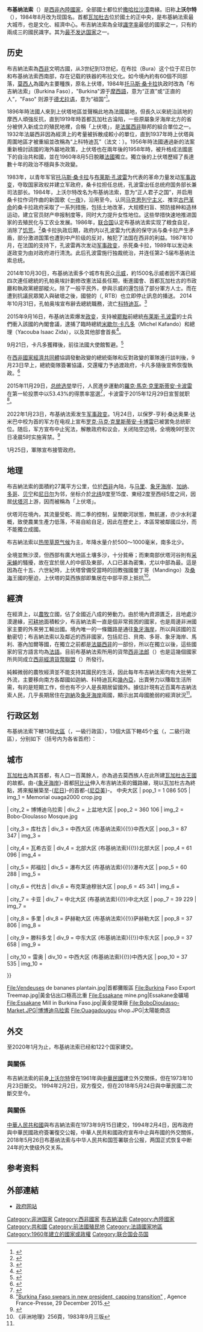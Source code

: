 {{noteTA
|G1=地名
|1=zh-cn:瓦加杜古;zh-hk:烏格都古;zh-tw:瓦加杜古;
|2=zh-cn:沃尔特; zh-hant:伏塔;
|3=zh-cn:孔波雷; zh-hant:龔保雷; zh-hk:孔波雷;zh-sg:孔帕奥埃
|4=zh-hans:铁巴; zh-hk:鐵巴; zh-tw:齊耶鈸;
}}
{{國家基礎資訊
|國家名稱 = 布基納法索
|國家通稱 = 布基納法索
|國家外文全名 = {{lang|fr|Burkina Faso}}
|國家外文語言 = 法語
|國旗文件名 = Flag of Burkina Faso.svg
|國徽文件名 = Coat of arms of Burkina Faso.svg
|國家格言 = “团结 进步 公正”<br />（{{lang-fr|Unité, Progrès, Justice}}）
|國歌名稱 = 《[[一夜|一夜]]》（{{lang|fr|Une Seule Nuit}}）<br/><center>[[File:Hymne_National_du_Burkina_Faso.ogg|File:Hymne National du Burkina Faso.ogg]]</center>|國旗歌名稱 = 
|國家位置圖片文件名 = Location Burkina Faso AU Africa.svg
|國家位置圖片寬度 = 250px
|國土面積數據 = 274,200{{r|cia1}}
|面積排名 = 74
|水域率百分比 = 0.1
|國家首都名稱 = [[瓦加杜古|瓦加杜古]]
|中央政府所在地 = 
|最大行政區名稱 = 
|最大城市名稱 = [[瓦加杜古|瓦加杜古]]
|最高點 = 
|最長河流 = 
|最大湖泊 = 
|海岸線 = 
|時區名稱 = 
|時區 = +0
|結束時區 = 
|夏時制 = 
|結束夏時制時區 = 
|人口估計年份 = 2019年
|總人口數據 = 20,056,000{{r|cia1}}
|人口排名 = 59
|人口密度數據 = 57.4
|人口密度排名 = 145
|電壓 = 220 V
|插座 = C、E
|頻率 = 50 Hz
|官方語言 = [[法語|法語]]
|官方文字 = [[法語|法語]]
|民族 = 145
|主要宗教 = 
|曆法 = 
|主要節日 = 
|道路通行方向 = 靠右
|國家元首職稱 = [[布吉納法索國家元首列表|軍政府領導人]]
|現任國家元首名字 = [[保罗-亨利·桑达奥果·达米巴|保罗-亨利·桑达奥果·达米巴]]
|政府代表職稱 = 
|現任政府代表名字 = 
|政府首腦職稱 = [[布吉納法索總理|總理]]
|現任政府首腦名字 = 
|國家憲法 = 
|國家結構形式 = [[單一制|單一制]]
|國家政權 = [[共和国|共和国]]
|政治體制 = [[军政府|军政府]]
|法律體系 = [[大陸法系|大陸法系]]
|國內生產總值購買力平價估計年份 = 2016年
|國內生產總值購買力平價數據 = 327.45亿[[美元|美元]]<ref name=imf2>{{cite web|url=http://www.imf.org/external/pubs/ft/weo/2016/01/weodata/weorept.aspx?sy=2014&ey=2021&scsm=1&ssd=1&sort=country&ds=.&br=1&c=748&s=NGDPD%2CNGDPDPC%2CPPPGDP%2CPPPPC&grp=0&a=&pr.x=77&pr.y=18|title=Burkina Faso|work=World Economic Outlook Database|date=April 2016|publisher=[[International_Monetary_Fund|International Monetary Fund]] (IMF)|accessdate=2016-06-15|archive-date=2021-02-08|archive-url=https://web.archive.org/web/20210208174726/https://www.imf.org/external/pubs/ft/weo/2016/01/weodata/weorept.aspx?sy=2014&ey=2021&scsm=1&ssd=1&sort=country&ds=.&br=1&c=748&s=NGDPD%2CNGDPDPC%2CPPPGDP%2CPPPPC&grp=0&a=&pr.x=77&pr.y=18|dead-url=no}}</ref>
|國內生產總值購買力平價數據排名 = 122
|人均國內生產總值購買力平價數據 = 1,777美元<ref name=imf2 />
|人均國內生產總值購買力平價數據排名 = 170
|國內生產總值估計年份 = 2016年
|國內生產總值數據 = 118.72億美元<ref name=imf2 />
|國內生產總值數據排名 = 128
|人均國內生產總值數據 = 644美元<ref name=imf2 />
|人均國內生產總值數據排名 = 171
|人類發展指數年份 = 2018年<!-- 请使用HDI所引用的数据年份，而不是报告出版年份 -->
|人類發展指數 = {{increase}}0.434<ref>{{cite web|url=http://hdr.undp.org/sites/default/files/hdr2019.pdf|title=Human Development Report 2019|publisher=UNITED NATIONS DEVELOPMENT PROGRAMME|access-date=2019-12-22|archive-date=2020-04-16|archive-url=https://web.archive.org/web/20200416080801/http://hdr.undp.org/sites/default/files/hdr2019.pdf|dead-url=no}}</ref>
|人類發展指數排名 =182
|人類發展指數等級 = <span style="color:red">低</span>
|中央銀行 = [[西非国家中央银行|西非国家中央银行]]
|貨幣單位 = [[西非法郎|西非法郎]]
|貨幣代碼 = XOF
|貨幣符號 = 
|吉尼係數 = 0.395（<span style="color:#fc0;">中</span>）
|立國日期 = 
|立國事件 = 
|立國事件日期 = 
|國家象徵 = 
|國家代碼 = BF
|國際域名縮寫 = [[.bf|.bf]]
|國際電話區號 = +226
|現役軍人數 = 
|現役軍人數排名 = 
|現役軍人數年份 = 
|備註 = 
}}
'''布基纳法索'''（{{lang-fr|Burkina Faso}}）是[[西非|西非]][[內陸國家|內陸國家]]，全部國土都位於[[撒哈拉沙漠|撒哈拉沙漠]]南緣。旧称'''上沃尔特'''（{{lang-fr|Haute Volta}}），1984年8月改为现国名。首都[[瓦加杜古|瓦加杜古]]位於國土的正中央，是布基納法索最大城市，也是文化、經濟中心。布吉納法索為全球[[識字率|識字率]]最低的國家之一，只有約兩成三的國民識字。其为[[最不发达国家|最不发达国家]]之一。

== 历史 ==
{{main|布基纳法索历史}}
{{multiple image|perrow = 2/3|total_width=320
| image1 = Thomas-sankara-dessin.jpg| caption1 = 布基纳法索首任总统[[托马斯·桑卡拉|托马斯·桑卡拉]]
| image2 = Blaise Compaoré.jpeg| caption2 = 杀害托马斯·桑卡拉后长期担任总统的[[布莱斯·孔波雷|布莱斯·孔波雷]]
| footer =}}
{{Image|zh-hans=Bujina_Fasuo-zh.png|zh-hant=Bujina_Fasuo-zh-tw.png|thumb|-{zh-hans:布基纳法索地图; zh-hant:布吉納法索地圖;}-}}

布吉納法索為[[西非|西非]]文明古國，从3世纪到13世纪，在布拉（Bura）这个位于尼日尔和布基纳法索西南部，存在记载的铁器的布拉文化。如今境內約有60個不同部落，[[莫西王國|莫西人]]為國內主要種族，原名上伏塔，1984年[[托马斯·桑卡拉|托马斯·桑卡拉]]执政时改為「布吉納法索」（Burkina Faso），"Burkina"源于[[摩西語|摩西語]]，意为“正直”或“正直的人”，"Faso" 则源于[[德尤拉语|德尤拉语]]，意为“祖国”<ref>{{Cite web |url=https://afrolegends.com/2013/09/12/why-the-name-burkina-faso/ |title=存档副本 |access-date=2017-12-09 |archive-date=2020-04-17 |archive-url=https://web.archive.org/web/20200417203541/https://afrolegends.com/2013/09/12/why-the-name-burkina-faso/ |dead-url=no }}</ref>。

1896年時法國人來到上伏塔地區並聲稱此地為法國屬地，但長久以來統治該地的摩西人頑強反抗，直到1919年時首都瓦加杜古淪陷，一些原屬象牙海岸北方的省分被併入新成立的殖民地裡，合稱「上伏塔」，是[[法属西非|法属西非]]聯邦的組合單位之一。1932年法屬西非因為經濟上的考量被拆散成較小的單位，直到1937年時上伏塔與周圍地區才被重組並改稱為“上科特迪瓦”（法文：{{lang|fr|Haute-Côte d'Ivoire}}）。1956年時法國通過新的法案重新檢討該國的海外屬地政策，上伏塔也在兩年後的1958年時，被升格成法國底下的自治共和國，並在1960年8月5日脫離[[法國|法國]]獨立。獨立後的上伏塔歷經了長達數十年的政治不穩與多次政變。

1983年，以青年军官[[托马斯·桑卡拉|托马斯·桑卡拉]]与[[布莱斯·孔波雷|布莱斯·孔波雷]]为代表的革命力量发动[[1983年上沃尔特政变|军事政变]]，夺取国家政权并建立军政府，桑卡拉担任总统，孔波雷出任总统府国务部长兼司法部长。1984年，上沃尔特改名为布基纳法索，意为“正人君子之国”，并启用桑卡拉作词作曲的新国歌《[[一夜|一夜]]》，沿用至今。认同[[马克思列宁主义|马克思列宁主义]]、推崇[[古巴革命|古巴革命]]的桑卡拉政府采取了一系列措施，包括土地改革，大规模扫盲、预防接种和造林运动，建立官员财产申报制度等，同时大力提升女性地位。这些举措快速地推进国家的去殖民化与工农业发展。1986年，[[联合国|联合国]]认定布基纳法索实现了粮食自足，消除了[[饥荒|饥荒]]。<ref>{{cite news|url=https://www.lemonde.fr/afrique/article/2020/01/03/thomas-sankara-l-ecologiste_6024742_3212.html|title=Thomas Sankara, l'écologiste|lang=fr|first=Pierre|last=Lepidi|date=2020-01-03|newspaper=[[Le_Monde|Le Monde]]|location=Paris|accessdate=2022-05-15|archive-date=2022-03-31|archive-url=https://web.archive.org/web/20220331123819/https://www.lemonde.fr/afrique/article/2020/01/03/thomas-sankara-l-ecologiste_6024742_3212.html}}</ref>桑卡拉执政后期，政府内以孔波雷为代表的保守派与桑卡拉产生矛盾，部分激进国策也遭到中产阶级的反对，触犯了法国在西非的利益。1987年10月，在法国的支持下，孔波雷再次发动[[1987年布基纳法索政变|军事政变]]，杀死桑卡拉，1989年以发动未遂政变为由对政府进行清洗。此后孔波雷施行独裁统治，并连任第2-5届布基纳法索总统。

2014年10月30日，布基纳法索多个城市有民众[[2014年布基纳法索起义|示威]]，約1500名示威者因不滿已經四次連任總統的孔帕奥埃計劃修改憲法延長任期，衝進國會、首都瓦加杜古的市政廳和執政黨總部縱火。除了一般平民外，參與示威的還包括了部分軍方人士。而在遭到抗議民眾闖入與破壞之後，國營的{{link-fr|布基納廣播電視台|Radiodiffusion-Télévision du Burkina}}（{{lang|fr|Radiodiffusion-Télévision du Burkina}}, RTB）也立即停止訊息的播送{{R|BBC_20141030}}。
2014年10月31日，孔帕奥埃宣布辭去總統職務，流亡[[科特迪瓦|科特迪瓦]]。<ref>{{cite news |author= |date=31 Oct 2014 |title=Burkina Faso general takes over as Compaore resigns |url=http://www.bbc.co.uk/news/world-africa-29851445 |newspaper=BBC |location= |accessdate=31 Oct 2014 |archive-date=2015-01-12 |archive-url=https://web.archive.org/web/20150112075752/http://www.bbc.co.uk/news/world-africa-29851445 |dead-url=no }}</ref>

2015年9月16日，布基纳法索爆发[[2015年布吉納法索政變|政变]]，支持被[[罷黜|罷黜]]前總統[[布莱斯·孔波雷|布莱斯·孔波雷]]的士兵們衝入該國的內閣會議，逮捕了臨時總統[[米歇尔·卡凡多|米歇尔·卡凡多]]（Michel Kafando）和總理{{link-en|亞科巴·伊薩克·齊達|Yacouba Isaac Zida}}（Yacouba Isaac Zida），以及其他部會首長<ref name=voa20150917>{{cite news|title=布基納法索軍方宣布解散政府|url=http://www.voacantonese.com/content/cvanotnese-12075278-burkina-faso-upd-0917-2015-ry/2967479.html|accessdate=2015-09-19|agency=美國之音|date=2015-09-17|archive-date=2015-09-25|archive-url=https://web.archive.org/web/20150925172939/http://www.voacantonese.com/content/cvanotnese-12075278-burkina-faso-upd-0917-2015-ry/2967479.html|dead-url=no}}</ref>。

9月21日，卡凡多獲釋後，前往法國大使館暫避。<ref>{{cite news|url=http://www.franceinfo.fr/actu/monde/article/burkina-faso-le-president-de-la-transition-relache-s-est-refugie-l-ambassade-de-france-732557|title=Burkina Faso : le président de la transition s'est réfugié à l'ambassade de France|work=France Info|date=2015-09-22|accessdate=2015-09-24|archive-date=2015-09-24|archive-url=https://web.archive.org/web/20150924235521/http://www.franceinfo.fr/actu/monde/article/burkina-faso-le-president-de-la-transition-relache-s-est-refugie-l-ambassade-de-france-732557|dead-url=no}}</ref>

在[[西非國家經濟共同體|西非國家經濟共同體]]協調發動政變的總統衛隊和反對政變的軍隊進行談判後，9月23日早上，總統衛隊簽署協議，交還權力予過渡政府，卡凡多隨後宣佈恢復執政。<ref>{{cite news|url=http://www.franceinfo.fr/actu/monde/article/burkina-faso-les-putschistes-acceptent-le-retour-du-president-kafando-733029|title=Burkina Faso : le président Kafando et son gouvernement de retour au pouvoir|work=France Info|date=2015-09-23|accessdate=2015-09-24|archive-date=2015-09-24|archive-url=https://web.archive.org/web/20150924102928/http://www.franceinfo.fr/actu/monde/article/burkina-faso-les-putschistes-acceptent-le-retour-du-president-kafando-733029|dead-url=no}}</ref>

2015年11月29日，[[2015年布吉納法索大選|总统选举]]举行，人民進步運動的[[羅克·馬克·克里斯蒂安·卡波雷|羅克·馬克·克里斯蒂安·卡波雷]]在第一轮投票中以53.43%的得票率當選<ref name=chinanews20151201>{{Cite news |url=http://www.chinanews.com/gj/2015/12-01/7650030.shtml |title=卡波雷在布基纳法索总统选举中获胜 |publisher=中新網 |date=2015-12-01 |accessdate=2018-05-25 |archive-date=2015-12-08 |archive-url=https://web.archive.org/web/20151208133338/http://www.chinanews.com/gj/2015/12-01/7650030.shtml |dead-url=no }}</ref>，卡波雷于2015年12月29日宣誓就职<ref name="swears in new president">[https://news.yahoo.com/burkina-faso-swears-president-capping-transition-161614791.html "Burkina Faso swears in new president, capping transition"] {{Wayback|url=https://news.yahoo.com/burkina-faso-swears-president-capping-transition-161614791.html |date=20160208015425 }}, Agence France-Presse, 29 December 2015.</ref>。

2022年1月23日，布基纳法索发生[[2022年布基纳法索军事政变|军事政变]]。1月24日，以保罗-亨利·桑达奥果·达米巴中校为首的军方在电视上宣布[[罗克·马克·克里斯蒂安·卡博雷|罗克·马克·克里斯蒂安·卡博雷]]已被罢免总统职位。随后，军方宣布中止宪法，解散政府和议会，关闭陆空边境，全境晚9时至次日凌晨5时实施宵禁。<ref>{{Cite web|title=Burkina Faso: Shots heard near presidential palace|url=https://www.bbc.com/news/world-africa-60102087|date=2022-01-24|4=|access-date=2022-01-25|archive-date=2022-01-24|archive-url=https://web.archive.org/web/20220124014120/https://www.bbc.com/news/world-africa-60102087}}</ref>

1月25日，軍隊宣布接管政府。

== 地理 ==
{{main|布吉納法索地理}}
布吉納法索的面積約27萬平方公里，位於[[西非|西非]]內陆，与[[马里|马里]]、[[象牙海岸|象牙海岸]]、[[加纳|加纳]]、[[多哥|多哥]]、[[贝宁|贝宁]]和[[尼日尔|尼日尔]]为邻，坐标介於[[北纬|北纬]]9度至15度、東经2度至西经5度之间，因居[[伏塔河|伏塔河]]上游，因而被稱為「上伏塔」。

伏塔河在境內，其流量受乾、雨二季的控制，呈閒歇河狀態，無航運，亦少水利灌概，致使農業生產力低落，不易自給自足，因此在歷史上，本區常被鄰國瓜分，而不能獨立成國。

布吉納法索以[[热带草原气候|热带草原气候]]为主，年降水量介於500～1000毫米，南多北少。

全境並無沙漠，但西部有廣大地區土壤多沙，十分貧瘠；而東南部伏塔河谷則有[[采采蝇|采采蝇]]的騷擾，故在宜於居人的中部及東部，人口已甚為密集，尤以中部為最。這是因為在十五、六世紀時，上伏塔曾備受當時的回教強國曼丁哥（Mandingo）及[[桑海|桑海]]王國的壓迫，上伏塔的莫西族部即集居在中部平原上抵抗<ref name=ref256>《非洲地理》256頁，1983年9月三版</ref>。

== 經濟 ==
在經濟上，以[[農業|農]][[畜牧業|牧]]立國，佔了全國近八成的勞動力。由於境內資源匱乏，且地處沙漠邊緣，[[可耕地|可耕地]]面積較少，布吉納法索一直是個非常貧困的國家，也是周邊非洲國家主要的外來勞工輸出國。境內唯一的一條鐵路是通往[[象牙海岸|象牙海岸]]，所以與該國的互動密切；布吉納法索以及鄰近的西非國家，包括尼日、貝南、多哥、象牙海岸、馬利、塞內加爾等國，在獨立之前都是[[法屬西非|法屬西非]]的一部份，所以在獨立以後，這些國家的官方語言均為[[法語|法語]]。目前布基納法索所用的貨幣[[西非法郎|西非法郎]]（{{lang|fr|Franc CFA }}）也是這幾個國家所共同成立[[西非經濟貨幣聯盟|西非經濟貨幣聯盟]]（{{lang|fr|Union économique et monétaire ouest-africaine, UEMOA}}）所發行。

純賴微弱的農牧經濟並不能支持其國民的生活，因此每年布吉納法索均有大批勞工外流，主要移向南方各鄰國如迦納、科特迪瓦和[[幾內亞|幾內亞]]，出賣勞力以賺取生活所需，有的是短期工作，但也有不少人是長期居留國外。據估計現有近百萬布吉納法索人民，几乎長期居住在[[迦納|迦納]]及[[象牙海岸|象牙海岸]]兩國，顯示出其母國脆弱的經濟狀況<ref name=ref256/>。

== 行政区划 ==
{{Main|布基纳法索行政区划}}
布基纳法索下轄13個[[布基納法索大區|大區]]（{{lang-fr|Région}}，一級行政區），13個大區下轄45个[[省|省]]（{{lang-fr|Provinces}}，二級行政區），分别如下（括号内为各省首府）：
{{Columns-list|2|
*[[布克萊迪穆翁大區|布克萊迪穆翁大區]]
** [[巴雷省|巴雷省]]（{{lang|fr|Balé}}），首府[[博罗莫|博罗莫]]（{{lang|fr|Boromo}}）
** [[巴瓦省|巴瓦省]]（{{lang|fr|Banwa}}），首府[[索伦佐|索伦佐]]（{{lang|fr|Solenzo}}）
** [[孔西省|孔西省]]（{{lang|fr|Kossi}}），首府[[努纳|努纳]]（{{lang|fr|Nouna}}）
** [[穆翁省|穆翁省]]（{{lang|fr|Mouhoun}}），首府[[代杜古|代杜古]]（{{lang|fr|Dédougou}}）
** [[纳亚拉省|纳亚拉省]]（{{lang|fr|Nayala}}），首府[[托马|托马]]（{{lang|fr|Toma}}）
** [[苏鲁省|苏鲁省]]（{{lang|fr|Sourou}}），首府[[图冈|图冈]]（{{lang|fr|Tougan}}）
*[[瀑布大區_(布基納法索)|瀑布大區]]
** [[科莫埃省|科莫埃省]]（{{lang|fr|Comoé}}），首府[[邦福拉|邦福拉]]（{{lang|fr|Banfora}}）
** [[雷拉巴省|雷拉巴省]]（{{lang|fr|Léraba}}），首府[[辛杜|辛杜]]（{{lang|fr|Sindou}}）
*[[中央大區_(布吉納法索)|中央大區]]
** [[卡焦戈省|卡焦戈省]]（{{lang|fr|Kadiogo}}），首府[[瓦加杜古|瓦加杜古]]（{{lang|fr|Ouagadougou}}）
*[[中東大區_(布吉納法索)|中東大區]]
** [[布尔古省|布尔古省]]（{{lang|fr|Boulgou}}），首府[[滕科多戈|滕科多戈]]（{{lang|fr|Tenkodogo}}）
** [[库尔佩罗戈省|库尔佩罗戈省]]（{{lang|fr|Koulpélogo}}），首府[[瓦尔加伊|瓦尔加伊]]（{{lang|fr|Ouargaye}}）
** [[库里滕加省|库里滕加省]]（{{lang|fr|Kouritenga}}），首府[[库佩拉|库佩拉]]（{{lang|fr|Koupéla}}）
*[[中北大區_(布吉納法索)|中北大區]]
** [[巴姆省|巴姆省]]（{{lang|fr|Bam}}），首府[[孔古西|孔古西]]（{{lang|fr|Kongoussi}}）
** [[纳门滕加省|纳门滕加省]]（{{lang|fr|Namentenga}}），首府[[布尔萨_(布基纳法索)|布尔萨]]（{{lang|fr|Boulsa}}）
** [[桑马滕加省|桑马滕加省]]（{{lang|fr|Sanmatenga}}），首府[[卡亚|卡亚]]（{{lang|fr|Kaya}}）
*[[中西大區_(布吉納法索)|中西大區]]
** [[布尔基恩德省|布尔基恩德省]]（{{lang|fr|Boulkiemdé}}），首府[[库杜古|库杜古]]（{{lang|fr|Koudougou}}）
** [[桑吉省|桑吉省]]（{{lang|fr|Sanguié}}），首府[[雷奥|雷奥]]（{{lang|fr|Réo}}）
** [[锡西里省|锡西里省]]（{{lang|fr|Sissili}}），首府[[莱奥|莱奥]]（{{lang|fr|Léo}}）
** [[济罗省|济罗省]]（{{lang|fr|Ziro}}），首府[[萨普伊|萨普伊]]（{{lang|fr|Sapouy}}）
*[[中南大區_(布吉納法索)|中南大區]]
** [[巴泽加省|巴泽加省]]（{{lang|fr|Bazèga}}），首府[[孔比西里|孔比西里]]（{{lang|fr|Kombissiri}}）
** [[宗德韦奥戈省|宗德韦奥戈省]]（{{lang|fr|Zoundwéogo}}），首府[[芒加|芒加]]（{{lang|fr|Manga}}）
** [[纳乌里省|纳乌里省]]（{{lang|fr|Nahouri}}），首府[[波村|波村]]（{{lang|fr|Pô}}）
*[[東部大區_(布基納法索)|東部大區]]
** [[尼亚尼亚省|尼亚尼亚省]]（{{lang|fr|Gnagna}}），首府[[博冈代|博冈代]]（{{lang|fr|Bogandé}}）
** [[古尔马省|古尔马省]]（{{lang|fr|Gourma}}），首府[[法达恩古尔马|法达恩古尔马]]（{{lang|fr|Fada N'Gourma}}）
** [[科蒙加里省|科蒙加里省]]（{{lang|fr|Komondjari}}），首府[[盖埃里|盖埃里]]（{{lang|fr|Gayéri}}）
** [[孔皮恩加省|孔皮恩加省]]（{{lang|fr|Kompienga}}），首府[[帕马|帕马]]（{{lang|fr|Pama}}）
** [[塔波阿省|塔波阿省]]（{{lang|fr|Tapoa}}），首府[[贾帕加|贾帕加]]（{{lang|fr|Diapaga}}）
*[[上盆地大區|上盆地大區]]
** [[乌埃省|乌埃省]]（{{lang|fr|Houet}}），首府[[博博迪乌拉索|博博迪乌拉索]]（{{lang|fr|Bobo-Dioulasso}}）
** [[凯内杜古省|凯内杜古省]]（{{lang|fr|Kénédougou}}），首府[[奥罗达拉|奥罗达拉]]（{{lang|fr|Orodara}}）
** [[图伊省|图伊省]]（{{lang|fr|Tuy}}），首府[[洪代|乌恩代]]（{{lang|fr|Houndé}}）
*[[北部大區_(布基納法索)|北部大區]]
** [[罗卢姆省|罗卢姆省]]（{{lang|fr|Loroum}}），首府[[蒂陶|蒂陶]]（{{lang|fr|Titao}}）
** [[帕索雷省|帕索雷省]]（{{lang|fr|Passoré}}），首府[[亚科_(布基纳法索)|亚科]]（{{lang|fr|Yako}}）
** [[雅滕加省|雅滕加省]]（{{lang|fr|Yatenga}}），首府[[瓦希古亚|瓦希古亚]]（{{lang|fr|Ouahigouya}}）
** [[宗多马省|宗多马省]]（{{lang|fr|Zondoma}}），首府[[古尔西|古尔西]]（{{lang|fr|Gourcy}}）
*[[高原-中部大區|高原-中部大區]]
** [[冈祖尔古省|冈祖尔古省]]（{{lang|fr|Ganzourgou}}），首府[[佐尔戈|佐尔戈]]（{{lang|fr|Zorgo}}）
** [[库尔维奥戈省|库尔维奥戈省]]（{{lang|fr|Kourwéogo}}），首府[[布塞|布塞]]（{{lang|fr|Boussé}}）
** [[乌布里滕加省|乌布里滕加省]]（{{lang|fr|Oubritenga}}），首府[[济尼亚雷|济尼亚雷]]（{{lang|fr|Ziniaré}}）
*[[薩赫勒大區_(布基納法索)|薩赫勒大區]]
** [[乌达兰省|乌达兰省]]（{{lang|fr|Oudalan}}），首府[[戈罗姆戈罗姆|戈罗姆戈罗姆]]（{{lang|fr|Gorom-Gorom}}）
** [[塞诺省|塞诺省]]（{{lang|fr|Séno}}），首府[[多里|多里]]（{{lang|fr|Dori}}）
** [[苏姆省|苏姆省]]（{{lang|fr|Soum}}），首府[[吉博|吉博]]（{{lang|fr|Djibo}}）
** [[亚加省|亚加省]]（{{lang|fr|Yagha}}），首府[[塞巴|塞巴]]（{{lang|fr|Sebba}}）
*[[西南大區_(布基納法索)|西南大區]]
** [[布古里巴省|布古里巴省]]（{{lang|fr|Bougouriba}}），首府[[杰布古|杰布古]]（{{lang|fr|Diébougou}}）
** [[伊奥巴省|伊奥巴省]]（{{lang|fr|Ioba}}），首府[[达诺|达诺]]（{{lang|fr|Dano}}）
** [[努姆比埃尔省|努姆比埃尔省]]（{{lang|fr|Noumbiel}}），首府[[巴蒂埃|巴蒂埃]]（{{lang|fr|Batié}}）
** [[波尼省|波尼省]]（{{lang|fr|Poni}}），首府[[加瓦|加瓦]]（{{lang|fr|Gaoua}}）
}}

== 城市 ==
{{main|布基纳法索城市列表}}
[[瓦加杜古|瓦加杜古]]為其首都，有人口一百萬餘人，亦為過去莫西族人在此所建[[瓦加杜古王國|瓦加杜古王國]]的故都。由-{[[象牙海岸|象牙海岸]]}-首都[[阿比让|阿比让]]伸入布吉納法索的鐵路線，現以瓦加杜古為終點，將來擬展築至-{[[尼日|尼日]]}-的首都-{[[尼亞美|尼亞美]]}-。
{{Largest cities
| name         = 布基纳法索大城市
| country      = 布基纳法索
| stat_ref     = [http://www.geonames.org/BF/largest-cities-in-burkina-faso.html GeoNames]
| list_by_pop  = 
| class        = 
| div_name     = 大区
| div_link     =

| city_1 = 瓦加杜古
| div_1 = 中央大区 (布基纳法索){{!}}中央大区
| pop_1 = 1 086 505
| img_1 = Memorial ouaga2000 crop.jpg

| city_2 = 博博迪乌拉索
| div_2 = 上盆地大区
| pop_2 = 360 106
| img_2 = Bobo-Dioulasso Mosque.jpg

| city_3 = 库杜古
| div_3 = 中西大区 (布基纳法索){{!}}中西大区
| pop_3 = 87 347
| img_3 = 

| city_4 = 瓦希古亚
| div_4 = 北部大区 (布基纳法索){{!}}北部大区
| pop_4 = 61 096
| img_4 = 

| city_5 = 邦福拉
| div_5 = 瀑布大区 (布基纳法索){{!}}瀑布大区
| pop_5 = 60 288
| img_5 = 

| city_6 = 代杜古
| div_6 = 布克莱迪穆翁大区
| pop_6 = 45 341
| img_6 = 

| city_7 = 卡亚
| div_7 = 中北大区 (布基纳法索){{!}}中北大区
| pop_7 = 39 229
| img_7 = 

| city_8 = 多里
| div_8 = 萨赫勒大区 (布基纳法索){{!}}萨赫勒大区
| pop_8 = 37 806
| img_8 = 

| city_9 =  滕科多戈
| div_9 = 中东大区 (布基纳法索){{!}}中东大区
| pop_9 = 37 658
| img_9 = 

| city_10 = 雷奥
| div_10 = 中西大区 (布基纳法索){{!}}中西大区
| pop_10 = 37 535
| img_10 = 

}}

<gallery>
File:Vendeuses de bananes plantain.jpg|首都攤販區
File:Burkina Faso Export Treemap.jpg|黃金佔出口極高比重
File:Essakane mine.png|Essakane金礦場
File:Essakane Mill in Burkina Faso.jpg|黃金提煉廠
File:BoboDioulasso-Market.JPG|博博迪乌拉索
File:Ouagadougou shop.JPG|太陽能商店
</gallery>

==外交==
至2020年1月为止，布基纳法索已经和122个国家建交。

===與{{ROC}}關係===
{{see also|中華民國与布吉納法索關係}}
布吉納法索的前身[[上沃尔特|上沃尔特]]曾在1961年與[[中華民國|中華民國]]建立外交關係，但在1973年10月23日斷交。
1994年2月2日，双方復交，但在2018年5月24日與中華民國二次斷交至今。

===與{{PRC}}關係===
{{see also|中華人民共和國與布基納法索關係}}
[[中華人民共和國|中華人民共和國]]與布吉納法索在1973年9月15日建交，1994年2月4日，因布政府與中華民國政府簽署復交公報，中華人民共和國政府宣布中止與布國的外交關係，2018年5月26日布基纳法索与中华人民共和国签署联合公报，两国正式恢复中断24年的大使级外交关系。

== 参考资料 ==
{{reflist|2|refs=
<ref name="BBC_20141030">{{Cite web|url=http://www.bbc.com/news/world-africa-29831262 |title=Burkina Faso parliament set ablaze |language=en |archiveurl=https://web.archive.org/web/20141030131107/http://www.bbc.com/news/world-africa-29831262 |archivedate=2014-10-30 |publisher=[[BBC|BBC]] |date=2014-10-30 |accessdate=2014-10-30 |deadurl=yes }}</ref>
<ref name=cia1>{{cite web |url=https://www.cia.gov/library/publications/the-world-factbook/geos/uv.html |title=CIA Factbook |publisher=[[Central_Intelligence_Agency|Central Intelligence Agency]] (CIA) |accessdate=2017-10-14 |language=en |archive-date=2018-12-24 |archive-url=https://web.archive.org/web/20181224211237/https://www.cia.gov/library/publications/the-world-factbook/geos/uv.html |dead-url=no }}</ref>
}}

==外部連結==
{{Commons|Burkina Faso}}
* [https://web.archive.org/web/20100915153509/http://www.gouvernement.gov.bf/ 政府网站] {{fr icon}}


{{Africa}}
{{OIC}}
{{Non-Aligned Movement}}
{{法語圈國際組織}}
{{Authority control}}
{{DEFAULTSORT:Burkina Faso}}
[[Category:非洲国家|Category:非洲国家]]
[[Category:西非國家|Category:西非國家]]
[[Category:布吉納法索|]]

[[Category:內陸國家|Category:內陸國家]]
[[Category:共和國|Category:共和國]]
[[Category:前法國殖民地|Category:前法國殖民地]]
[[Category:法語國家地區|Category:法語國家地區]]
[[Category:1960年建立的國家或政權|Category:1960年建立的國家或政權]]
[[Category:联合国会员国|Category:联合国会员国]]